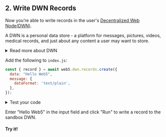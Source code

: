<section class="docs-section">

## 2. Write DWN Records

Now you’re able to write records in the user's [Decentralized Web Node(DWN)](/docs/web5/learn/decentralized-web-nodes).

A DWN is a personal data store - a platform for messages, pictures, videos, medical records, and just about any content a user may want to store.

<details>
  <summary>Read more about DWN</summary>
  <p>
Your app should not store users' data in your centralized database. Instead, their data should be stored in their DWN. This is how the user retains ownership over their content. Through permissions, users can decide which apps can read, write, and delete content from their DWN.

The DWN exists in local storage under the name `dwn-info`. The DWN persists across browser sessions and can be synched across a user's devices.

A user can host their DWN in mulitple locations. The Web5 SDK is both browser and Node.js compliant, meaning you can use the same APIs on both client side and serverside.
</p>
</details>

Add the following to `index.js`:
```js
const { record } = await web5.dwn.records.create({
  data: "Hello Web5",
  message: {
    dataFormat: 'text/plain',
  },
});
```

<details>
  <summary>Test your code</summary>
  <p>
  Let's see what was just written to the DWN.

  In <code>index.js</code>, add the following line and save your file:
  ```js
  console.log('write result', record);
  ```

  Then from the terminal, run:
  ```bash
  node src/index.js
  ```

  You'll see the record that was written to the user's DWN. It will resemble:
  ```js
    writeResult _Record {}
  ```
  </p>
</details>

Enter "Hello Web5" in the input field and click "Run" to write a record to the sandbox DWN.

#### Try it!

</section>
